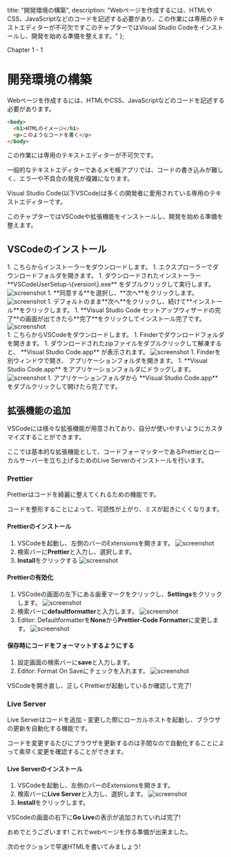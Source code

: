 
  title: "開発環境の構築",
  description: "Webページを作成するには、HTMLやCSS、JavaScriptなどのコードを記述する必要があり、この作業には専用のテキストエディターが不可欠ですこのチャプターではVisual Studio Codeをインストールし、開発を始める準備を整えます。"
};

Chapter 1 - 1

# 開発環境の構築

Webページを作成するには、HTMLやCSS、JavaScriptなどのコードを記述する必要があります。

```html
<body>
  <h1>HTMLのイメージ</h1>
  <p>このようなコードを書く</p>
</body>
```

この作業には専用のテキストエディターが不可欠です。

一般的なテキストエディターであるメモ帳アプリでは、コードの書き込みが難しく、エラーや不具合の発見が複雑になります。

Visual Studio Code(以下VSCode)は多くの開発者に愛用されている専用のテキストエディターです。

このチャプターではVSCodeや拡張機能をインストールし、開発を始める準備を整えます。

## VSCodeのインストール

<SyncTabMdx>
  <div data-label="windows">
    1. <Link href="https://go.microsoft.com/fwlink/?LinkID=534107" target="_blank" rel="noopener noreferrer">こちら</Link>からインストーラーをダウンロードします。
    1. エクスプローラーでダウンロードフォルダを開きます。
    1. ダウンロードされたインストーラー **VSCodeUserSetup-\{version\}.exe** をダブルクリックして実行します。
        <Image src="/img/01-01-windows-01.png" width={512} height={370} alt="screenshot" />
    1. **同意する**を選択し、**次へ**をクリックします。
        <Image src="/img/01-01-windows-02.png" width={512} height={386} alt="screenshot" />
    1. デフォルトのまま**次へ**をクリックし、続けて**インストール**をクリックします。
    1. **Visual Studio Code セットアップウィザードの完了**の画面が出てきたら**完了**をクリックしてインストール完了です。
        <Image src="/img/01-01-windows-03.png" width={512} height={386} alt="screenshot" />
  </div>
  <div data-label="mac">
    1. <Link href="https://go.microsoft.com/fwlink/?LinkID=534106" target="_blank" rel="noopener noreferrer">こちら</Link>からVSCodeをダウンロードします。
    1. Finderでダウンロードフォルダを開きます。
    1. ダウンロードされたzipファイルをダブルクリックして解凍すると、 **Visual Studio Code.app** が表示されます。
        <Image src="/img/01-01-mac-01.png" width={512} height={265} alt="screenshot" />
    1. Finderを別ウィンドウで開き、 アプリケーションフォルダを開きます。
    1. **Visual Studio Code.app** をアプリケーションフォルダにドラッグします。
        <Image src="/img/01-01-mac-02.png" width={512} height={367} alt="screenshot" />
    1. アプリケーションフォルダから **Visual Studio Code.app** をダブルクリックして開けたら完了です。
  </div>
</SyncTabMdx>

## 拡張機能の追加

VSCodeには様々な拡張機能が用意されており、自分が使いやすいようにカスタマイズすることができます。

ここでは基本的な拡張機能として、コードフォーマッターであるPrettierとローカルサーバーを立ち上げるためのLive Serverのインストールを行います。

### Prettier

Prettierはコードを綺麗に整えてくれるための機能です。

コードを整形することによって、可読性が上がり、ミスが起きにくくなります。

#### Prettierのインストール
1. VSCodeを起動し、左側のバーのExtensionsを開きます。
    <Image src="/img/01-01-prettier-01.png" width={512} height={385} alt="screenshot" />
1. 検索バーに**Prettier**と入力し、選択します。
1. **Install**をクリックする
    <Image src="/img/01-01-prettier-02.png" width={512} height={385} alt="screenshot" />

#### Prettierの有効化
1. VSCodeの画面の左下にある歯車マークをクリックし、**Settings**をクリックします。
    <Image src="/img/01-01-prettier-03.png" width={512} height={385} alt="screenshot" />
1. 検索バーに**defaultformatter**と入力します。
    <Image src="/img/01-01-prettier-04.png" width={512} height={385} alt="screenshot" />
1. Editor: Defaultformatterを**None**から**Prettier-Code Formatter**に変更します。
    <Image src="/img/01-01-prettier-05.png" width={512} height={385} alt="screenshot" />

#### 保存時にコードをフォーマットするようにする
1. 設定画面の検索バーに**save**と入力します。
1. Editor: Format On Saveにチェックを入れます。
    <Image src="/img/01-01-prettier-06.png" width={512} height={385} alt="screenshot" />

VSCodeを開き直し、正しくPrettierが起動しているか確認して完了!

### Live Server

Live Serverはコードを追加・変更した際にローカルホストを起動し、ブラウザの更新を自動化する機能です。

コードを変更するたびにブラウザを更新するのは手間なので自動化することによって素早く変更を確認することができます。

#### Live Serverのインストール
1. VSCodeを起動し、左側のバーのExtensionsを開きます。
1. 検索バーに**Live Server**と入力し、選択します。
    <Image src="/img/01-01-liveserver-01.png" width={512} height={385} alt="screenshot" />
1. **Install**をクリックします。

VSCodeの画面の右下に**Go Live**の表示が追加されていれば完了!

おめでとうございます! これでwebページを作る準備が出来ました。

次のセクションで早速HTMLを書いてみましょう!